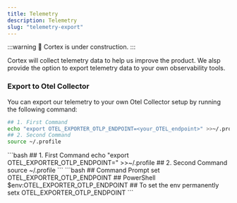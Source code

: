 ```yaml
---
title: Telemetry
description: Telemetry
slug: "telemetry-export"
---
```



:::warning
🚧 Cortex is under construction.
:::

Cortex will collect telemetry data to help us improve the product. We alsp provide the option to export telemetry data to your own observability tools.

### Export to Otel Collector
You can export our telemetry to your own Otel Collector setup by running the following command:
<Tabs>
  <TabItem value="linux" label="Linux" default>
  ```bash
  ## 1. First Command
  echo "export OTEL_EXPORTER_OTLP_ENDPOINT=<your_OTEL_endpoint>" >>~/.profile
  ## 2. Second Command
  source ~/.profile
  ```
  </TabItem>
  <TabItem value="mac" label="macOS" default>
    ```bash
    ## 1. First Command
    echo "export OTEL_EXPORTER_OTLP_ENDPOINT=<your_OTEL_endpoint>" >>~/.profile
    ## 2. Second Command
    source ~/.profile
    ```
  </TabItem>
  <TabItem value="windows" label="Windows" default>
    ```bash
    ## Command Prompt
    set OTEL_EXPORTER_OTLP_ENDPOINT <your_OTEL_endpoint>
    ## PowerShell
    $env:OTEL_EXPORTER_OTLP_ENDPOINT <your_OTEL_endpoint>
    ## To set the env permanently
    setx OTEL_EXPORTER_OTLP_ENDPOINT <your_OTEL_endpoint>
    ```
  </TabItem>
</Tabs>
